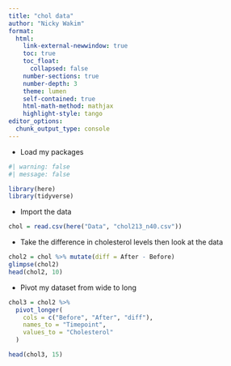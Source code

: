 ```yaml
---
title: "chol data"
author: "Nicky Wakim"
format: 
  html:
    link-external-newwindow: true
    toc: true
    toc_float:
      collapsed: false
    number-sections: true
    number-depth: 3
    theme: lumen
    self-contained: true
    html-math-method: mathjax
    highlight-style: tango
editor_options: 
  chunk_output_type: console
---
```


- Load my packages
```r
#| warning: false
#| message: false

library(here)
library(tidyverse)
```

- Import the data
```r
chol = read.csv(here("Data", "chol213_n40.csv"))
```

- Take the difference in cholesterol levels then look at the data
```r
chol2 = chol %>% mutate(diff = After - Before)
glimpse(chol2)
head(chol2, 10)
```

- Pivot my dataset from wide to long
```r
chol3 = chol2 %>%
  pivot_longer(
    cols = c("Before", "After", "diff"), 
    names_to = "Timepoint", 
    values_to = "Cholesterol"
  )

head(chol3, 15)
```

